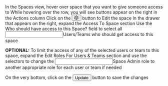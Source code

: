 


<Flow id="space-share-ui">
  <Step>
    In the <NavStep>Spaces</NavStep> view, hover over space that you want to give someone access to
  </Step>
  <Step>
    While hovering over the row, you will see buttons appear on the right in the <Label>Actions</Label> column
  </Step>
  <Step>
    Click on the <Button><svg viewBox="64 64 896 896" focusable="false" class="" data-icon="setting" width="1em" height="1em" fill="currentColor" aria-hidden="true"><path d="M924.8 625.7l-65.5-56c3.1-19 4.7-38.4 4.7-57.8s-1.6-38.8-4.7-57.8l65.5-56a32.03 32.03 0 009.3-35.2l-.9-2.6a443.74 443.74 0 00-79.7-137.9l-1.8-2.1a32.12 32.12 0 00-35.1-9.5l-81.3 28.9c-30-24.6-63.5-44-99.7-57.6l-15.7-85a32.05 32.05 0 00-25.8-25.7l-2.7-.5c-52.1-9.4-106.9-9.4-159 0l-2.7.5a32.05 32.05 0 00-25.8 25.7l-15.8 85.4a351.86 351.86 0 00-99 57.4l-81.9-29.1a32 32 0 00-35.1 9.5l-1.8 2.1a446.02 446.02 0 00-79.7 137.9l-.9 2.6c-4.5 12.5-.8 26.5 9.3 35.2l66.3 56.6c-3.1 18.8-4.6 38-4.6 57.1 0 19.2 1.5 38.4 4.6 57.1L99 625.5a32.03 32.03 0 00-9.3 35.2l.9 2.6c18.1 50.4 44.9 96.9 79.7 137.9l1.8 2.1a32.12 32.12 0 0035.1 9.5l81.9-29.1c29.8 24.5 63.1 43.9 99 57.4l15.8 85.4a32.05 32.05 0 0025.8 25.7l2.7.5a449.4 449.4 0 00159 0l2.7-.5a32.05 32.05 0 0025.8-25.7l15.7-85a350 350 0 0099.7-57.6l81.3 28.9a32 32 0 0035.1-9.5l1.8-2.1c34.8-41.1 61.6-87.5 79.7-137.9l.9-2.6c4.5-12.3.8-26.3-9.3-35zM788.3 465.9c2.5 15.1 3.8 30.6 3.8 46.1s-1.3 31-3.8 46.1l-6.6 40.1 74.7 63.9a370.03 370.03 0 01-42.6 73.6L721 702.8l-31.4 25.8c-23.9 19.6-50.5 35-79.3 45.8l-38.1 14.3-17.9 97a377.5 377.5 0 01-85 0l-17.9-97.2-37.8-14.5c-28.5-10.8-55-26.2-78.7-45.7l-31.4-25.9-93.4 33.2c-17-22.9-31.2-47.6-42.6-73.6l75.5-64.5-6.5-40c-2.4-14.9-3.7-30.3-3.7-45.5 0-15.3 1.2-30.6 3.7-45.5l6.5-40-75.5-64.5c11.3-26.1 25.6-50.7 42.6-73.6l93.4 33.2 31.4-25.9c23.7-19.5 50.2-34.9 78.7-45.7l37.9-14.3 17.9-97.2c28.1-3.2 56.8-3.2 85 0l17.9 97 38.1 14.3c28.7 10.8 55.4 26.2 79.3 45.8l31.4 25.8 92.8-32.9c17 22.9 31.2 47.6 42.6 73.6L781.8 426l6.5 39.9zM512 326c-97.2 0-176 78.8-176 176s78.8 176 176 176 176-78.8 176-176-78.8-176-176-176zm79.2 255.2A111.6 111.6 0 01512 614c-29.9 0-58-11.7-79.2-32.8A111.6 111.6 0 01400 502c0-29.9 11.7-58 32.8-79.2C454 401.6 482.1 390 512 390c29.9 0 58 11.6 79.2 32.8A111.6 111.6 0 01624 502c0 29.9-11.7 58-32.8 79.2z"></path></svg></Button> button to <Label>Edit</Label> the space
  </Step>
  <Step>
    In the drawer that appears on the right, expand the <Expander>Access To Space</Expander> section
  </Step>
  <Step>
    Use the <Label>Who should have access to this Space?</Label> field to select all <Input>Users/Teams</Input> who should get access to this space
  </Step>
  <Step>

**OPTIONAL:** To limit the access of any of the selected users or team to this space, expand the <Expander>Edit Roles For Users & Teams</Expander> section and use the selectors to change the <Input>Space Admin</Input> role to another appropriate role for each user or team if needed

  </Step>
  <Step>
    On the very bottom, click on the <Button>Update</Button> button to save the changes
  </Step>
</Flow>